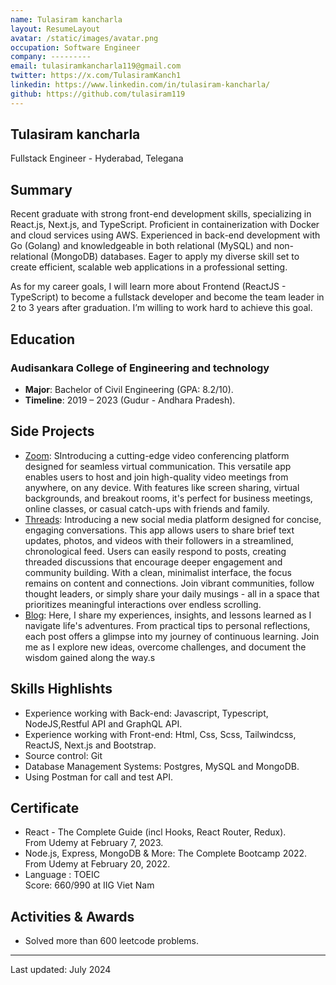 ```yaml
---
name: Tulasiram kancharla
layout: ResumeLayout
avatar: /static/images/avatar.png
occupation: Software Engineer
company: ---------
email: tulasiramkancharla119@gmail.com
twitter: https://x.com/TulasiramKanch1
linkedin: https://www.linkedin.com/in/tulasiram-kancharla/
github: https://github.com/tulasiram119
---
```


## Tulasiram kancharla

Fullstack Engineer - Hyderabad, Telegana

## Summary

Recent graduate with strong front-end development skills, specializing in React.js, Next.js, and TypeScript. Proficient in containerization with Docker and cloud services using AWS. Experienced in back-end development with Go (Golang) and knowledgeable in both relational (MySQL) and non-relational (MongoDB) databases. Eager to apply my diverse skill set to create efficient, scalable web applications in a professional setting.

As for my career goals, I will learn more about Frontend (ReactJS - TypeScript) to become a fullstack developer and become the team leader in 2 to 3 years after graduation. I’m willing to work hard to achieve this goal.

## Education

### Audisankara College of Engineering and technology

- **Major**: Bachelor of Civil Engineering (GPA: 8.2/10).
- **Timeline**: 2019 – 2023 (Gudur - Andhara Pradesh).

## Side Projects

- [Zoom](https://meetup-swart-eight.vercel.app/): SIntroducing a cutting-edge video conferencing platform designed for seamless virtual communication. This versatile app enables users to host and join high-quality video meetings from anywhere, on any device. With features like screen sharing, virtual backgrounds, and breakout rooms, it's perfect for business meetings, online classes, or casual catch-ups with friends and family.
- [Threads](https://threads-app-gamma-ten.vercel.app/): Introducing a new social media platform designed for concise, engaging conversations. This app allows users to share brief text updates, photos, and videos with their followers in a streamlined, chronological feed. Users can easily respond to posts, creating threaded discussions that encourage deeper engagement and community building. With a clean, minimalist interface, the focus remains on content and connections. Join vibrant communities, follow thought leaders, or simply share your daily musings - all in a space that prioritizes meaningful interactions over endless scrolling.
- [Blog](https://github.com/Tulasiram119/blog): Here, I share my experiences, insights, and lessons learned as I navigate life's adventures. From practical tips to personal reflections, each post offers a glimpse into my journey of continuous learning. Join me as I explore new ideas, overcome challenges, and document the wisdom gained along the way.s

## Skills Highlishts

- Experience working with Back-end: Javascript, Typescript, NodeJS,Restful API and GraphQL API.
- Experience working with Front-end: Html, Css, Scss, Tailwindcss, ReactJS, Next.js and Bootstrap.
- Source control: Git
- Database Management Systems: Postgres, MySQL and MongoDB.
- Using Postman for call and test API.

## Certificate

- React - The Complete Guide (incl Hooks, React Router, Redux). <br />
  <div className="!m-0 text-sm italic text-gray-400">From Udemy at February 7, 2023.</div>
- Node.js, Express, MongoDB & More: The Complete Bootcamp 2022. <br />
  <div className="!m-0 text-sm italic text-gray-400">From Udemy at February 20, 2022.</div>
- Language : TOEIC <br />
  <div className="!m-0 text-sm italic text-gray-400">Score: 660/990 at IIG Viet Nam</div>

## Activities & Awards

- Solved more than 600 leetcode problems.

---

Last updated: July 2024
